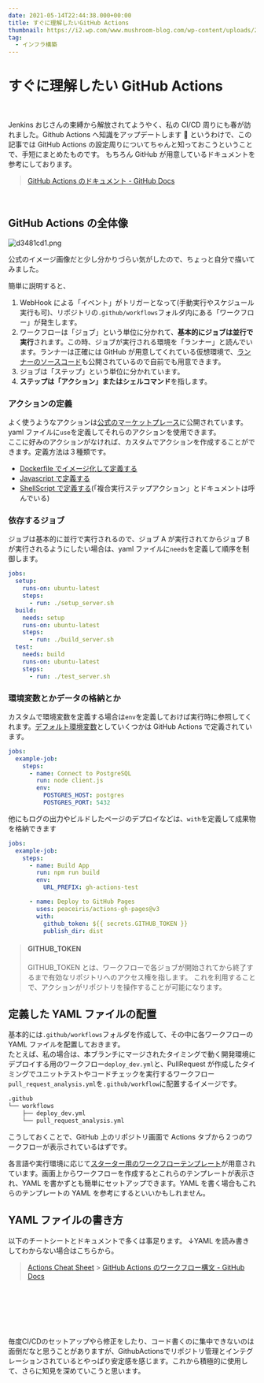 ```yaml
---
date: 2021-05-14T22:44:38.000+00:00
title: すぐに理解したいGitHub Actions
thumbnail: https://i2.wp.com/www.mushroom-blog.com/wp-content/uploads/2021/05/GithubActions%E3%81%AE%E4%B8%96%E7%95%8C-1.png?zoom=2&resize=360%2C238&ssl=1
tag:
  - インフラ構築
---
```


# すぐに理解したい GitHub Actions

<br />

Jenkins おじさんの束縛から解放されてようやく、私の CI/CD 周りにも春が訪れました。Github Actions へ知識をアップデートします 🎉
というわけで、この記事では GitHub Actions の設定周りについてちゃんと知っておこうということで、手短にまとめたものです。
もちろん GitHub が用意しているドキュメントを参考にしております。

> [GitHub Actions のドキュメント - GitHub Docs](https://docs.github.com/ja/actions)

<br />

## GitHub Actions の全体像

![d3481cd1.png](attachments/d3481cd1.png)

公式のイメージ画像だと少し分かりづらい気がしたので、ちょっと自分で描いてみました。

簡単に説明すると、

1. WebHook による「イベント」がトリガーとなって(手動実行やスケジュール実行も可)、リポジトリの`.github/workflows`フォルダ内にある「ワークフロー」が発生します。
2. ワークフローは「ジョブ」という単位に分かれて、**基本的にジョブは並行で実行**されます。この時、ジョブが実行される環境を「ランナー」と読んでいます。ランナーは正確には GitHub が用意してくれている仮想環境で、[ランナーのソースコード](https://github.com/actions/runner)も公開されているので自前でも用意できます。
3. ジョブは「ステップ」という単位に分かれています。
4. **ステップは「アクション」またはシェルコマンド**を指します。

### アクションの定義

よく使うようなアクションは[公式のマーケットプレース](https://github.com/marketplace)に公開されています。yaml ファイルに`use`を定義してそれらのアクションを使用できます。  
ここに好みのアクションがなければ、カスタムでアクションを作成することができます。定義方法は３種類です。

- [Dockerfile でイメージ化して定義する](https://docs.github.com/ja/actions/creating-actions/creating-a-docker-container-action)
- [Javascript で定義する](https://docs.github.com/ja/actions/creating-actions/creating-a-javascript-action)
- [ShellScript で定義する](https://docs.github.com/ja/actions/creating-actions/creating-a-composite-run-steps-action)(「複合実行ステップアクション」とドキュメントは呼んでいる)

### 依存するジョブ

ジョブは基本的に並行で実行されるので、ジョブ A が実行されてからジョブ B が実行されるようにしたい場合は、yaml ファイルに`needs`を定義して順序を制御します。

```yaml
jobs:
  setup:
    runs-on: ubuntu-latest
    steps:
      - run: ./setup_server.sh
  build:
    needs: setup
    runs-on: ubuntu-latest
    steps:
      - run: ./build_server.sh
  test:
    needs: build
    runs-on: ubuntu-latest
    steps:
      - run: ./test_server.sh
```

### 環境変数とかデータの格納とか

カスタムで環境変数を定義する場合は`env`を定義しておけば実行時に参照してくれます。[デフォルト環境変数](https://docs.github.com/ja/actions/reference/environment-variables#default-environment-variables)としていくつかは GitHub Actions で定義されています。

```yaml
jobs:
  example-job:
    steps:
      - name: Connect to PostgreSQL
        run: node client.js
        env:
          POSTGRES_HOST: postgres
          POSTGRES_PORT: 5432
```

他にもログの出力やビルドしたページのデプロイなどは、`with`を定義して成果物を格納できます

```yaml
jobs:
  example-job:
    steps:
      - name: Build App
        run: npm run build
        env:
          URL_PREFIX: gh-actions-test

      - name: Deploy to GitHub Pages
        uses: peaceiris/actions-gh-pages@v3
        with:
          github_token: ${{ secrets.GITHUB_TOKEN }}
          publish_dir: dist
```

> #### GITHUB_TOKEN
>
> GITHUB_TOKEN とは、ワークフローで各ジョブが開始されてから終了するまで有効なリポジトリへのアクセス権を指します。
> これを利用することで、アクションがリポジトリを操作することが可能になります。

## 定義した YAML ファイルの配置

基本的には`.github/workflows`フォルダを作成して、その中に各ワークフローの YAML ファイルを配置しておきます。  
たとえば、私の場合は、本ブランチにマージされたタイミングで動く開発環境にデプロイする用のワークフロー`deploy_dev.yml`と、PullRequest が作成したタイミングでユニットテストやコードチェックを実行するワークフロー`pull_request_analysis.yml`を`.github/workflow`に配置するイメージです。

```sh
.github
└── workflows
    ├── deploy_dev.yml
    └── pull_request_analysis.yml
```

こうしておくことで、GitHub 上のリポジトリ画面で Actions タブから２つのワークフローが表示されているはずです。

各言語や実行環境に応じて[スターター用のワークフローテンプレート](https://github.com/actions/starter-workflows/tree/055373ee0b531de9b779896c520d0555e7df48ae)が用意されています。画面上からワークフローを作成するとこれらのテンプレートが表示され、YAML を書かずとも簡単にセットアップできます。YAML を書く場合もこれらのテンプレートの YAML を参考にするといいかもしれません。

## YAML ファイルの書き方

以下のチートシートとドキュメントで多くは事足ります。
↓YAML を読み書きしてわからない場合はこちらから。

> [Actions Cheat Sheet](https://github.github.io/actions-cheat-sheet/actions-cheat-sheet.pdf) > [GitHub Actions のワークフロー構文 - GitHub Docs](https://docs.github.com/ja/actions/reference/workflow-syntax-for-github-actions)

<br />
<br />
<br />
<br />
<br />
  
毎度CI/CDのセットアップやら修正をしたり、コード書くのに集中できないのは面倒だなと思うことがありますが、GithubActionsでリポジトリ管理とインテグレーションされているとやっぱり安定感を感じます。これから積極的に使用して、さらに知見を深めていこうと思います。

<br />
<br />
